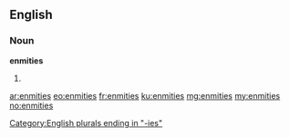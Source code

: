 ==English==

===Noun===
'''enmities'''

# {{plural of|[[enmity]]}}

[[Category:English plurals ending in "-ies"]]

[[ar:enmities]]
[[eo:enmities]]
[[fr:enmities]]
[[ku:enmities]]
[[mg:enmities]]
[[my:enmities]]
[[no:enmities]]